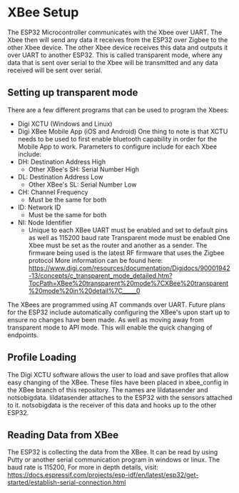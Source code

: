 # XBee Setup
The ESP32 Microcontroller communicates with the Xbee over UART. The Xbee then will send any data it receives from the ESP32 over Zigbee to the other Xbee device. The other Xbee device receives
this data and outputs it over UART to another ESP32. This is called transparent mode, where any data that is sent over serial to the Xbee will be transmitted and any data received will be sent over
serial.

## Setting up transparent mode
There are a few different programs that can be used to program the Xbees:
- Digi XCTU (Windows and Linux)
- Digi XBee Mobile App (iOS and Android)
One thing to note is that XCTU needs to be used to first enable bluetooth capability in order for the Mobile App to work.
Parameters to configure include for each Xbee include:
- DH: Destination Address High
    - Other XBee's SH: Serial Number High
- DL: Destination Address Low
    - Other XBee's SL: Serial Number Low
- CH: Channel Frequency
    - Must be the same for both
- ID: Network ID
    - Must be the same for both
- NI: Node Identifier
    - Unique to each XBee
UART must be enabled and set to default pins as well as 115200 baud rate
Transparent mode must be enabled
One Xbee must be set as the router and another as a sender.
The firmware being used is the latest RF firmware that uses the Zigbee protocol
More information can be found here:
https://www.digi.com/resources/documentation/Digidocs/90001942-13/concepts/c_transparent_mode_detailed.htm?TocPath=XBee%20transparent%20mode%7CXBee%20transparent%20mode%20in%20detail%7C_____0

The XBees are programmed using AT commands over UART.
Future plans for the ESP32 include automatically configuring the XBee's upon start up to ensure no changes have been made. As well as moving away from transparent mode to API mode. This will enable 
the quick changing of endpoints. 

## Profile Loading
The Digi XCTU software allows the user to load and save profiles that allow easy changing of the XBee. These files have been placed in xbee_config in the XBee branch of this repository. The names are lildatasender and notsobigdata. lildatasender attaches to the ESP32 with the sensors attached to it. notsobigdata is the receiver of this data and hooks up to the other ESP32.

## Reading Data from XBee
The ESP32 is collecting the data from the XBee. It can be read by using Putty or another serial communication program in windows or linux.
The baud rate is 115200, 
For more in depth details, visit:
https://docs.espressif.com/projects/esp-idf/en/latest/esp32/get-started/establish-serial-connection.html

